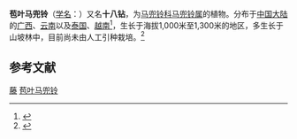{{Speciesbox
| name = 苞叶马兜铃
| status = 
| status_system = 
| image =
| genus = Aristolochia
| species = chlamydophylla
| authority = C. Y. Wu ex S. M. Hwang
| synonyms = 
* ''Aristolochia longeracemosa'' B. Hansen & Leena Phuphathanaphong
}}

'''苞叶马兜铃'''（[[学名|学名]]：{{lang|la|''Aristolochia chlamydophylla''}}）又名'''十八钻'''，为[[马兜铃科|马兜铃科]][[马兜铃属|马兜铃属]]的植物。分布于[[中国大陆|中国大陆]]的[[广西|广西]]、[[云南|云南]]以及[[泰国|泰国]]、[[越南|越南]]<ref>{{cite journal |last1=Xinxin |first1=Zhu |last2=Jun |first2=Wang |last3=Shuai |first3=Liao |last4=Jinshuang |first4=Ma |title=Synopsis of Aristolochia L. and Isotrema Raf. (Aristolochiaceae) in China |journal=Biodiversity Science |date=2019-10-20 |volume=27 |issue=10 |pages=1143 |doi=10.17520/biods.2019183}}</ref>，生长于海拔1,000米至1,300米的地区，多生长于山坡林中，目前尚未由人工引种栽培。<ref>{{cite web| url =http://www.bioinfo.cn/db05/KmzwSpecies.php?action=view&id=368| title =苞叶马兜铃| work =《中国高等植物数据库全库》| publisher =中国科学院微生物研究所| author =昆明植物研究所| accessdate =2009-02-21| deadurl =yes| archiveurl =https://web.archive.org/web/20160305005158/http://www.bioinfo.cn/db05/KmzwSpecies.php?action=view&id=368| archivedate =2016-03-05}}</ref>

==参考文献==
{{reflist}}
{{Taxonbar|from=Q15224984}}
[[Category:藥用植物|藤]]
[[Category:马兜铃属|苞叶马兜铃]]
{{植物小作品}}